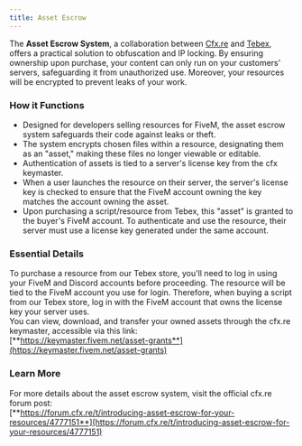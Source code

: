 ```yaml
---
title: Asset Escrow
---
```


The **Asset Escrow System**, a collaboration between [Cfx.re](https://cfx.re/) and [Tebex](https://www.tebex.io/), offers a practical solution to obfuscation and IP locking. By ensuring ownership upon purchase, your content can only run on your customers' servers, safeguarding it from unauthorized use. Moreover, your resources will be encrypted to prevent leaks of your work.

### How it Functions

- Designed for developers selling resources for FiveM, the asset escrow system safeguards their code against leaks or theft.
- The system encrypts chosen files within a resource, designating them as an "asset," making these files no longer viewable or editable.
- Authentication of assets is tied to a server's license key from the cfx keymaster.
- When a user launches the resource on their server, the server's license key is checked to ensure that the FiveM account owning the key matches the account owning the asset.
- Upon purchasing a script/resource from Tebex, this "asset" is granted to the buyer's FiveM account. To authenticate and use the resource, their server must use a license key generated under the same account.

### Essential Details

To purchase a resource from our Tebex store, you'll need to log in using your FiveM and Discord accounts before proceeding.
The resource will be tied to the FiveM account you use for login.
Therefore, when buying a script from our Tebex store, log in with the FiveM account that owns the license key your server uses. <br/>
You can view, download, and transfer your owned assets through the cfx.re keymaster, accessible via this link: <br/>
[**https://keymaster.fivem.net/asset-grants**](https://keymaster.fivem.net/asset-grants)

### Learn More

For more details about the asset escrow system, visit the official cfx.re forum post: <br/>
[**https://forum.cfx.re/t/introducing-asset-escrow-for-your-resources/4777151**](https://forum.cfx.re/t/introducing-asset-escrow-for-your-resources/4777151)
